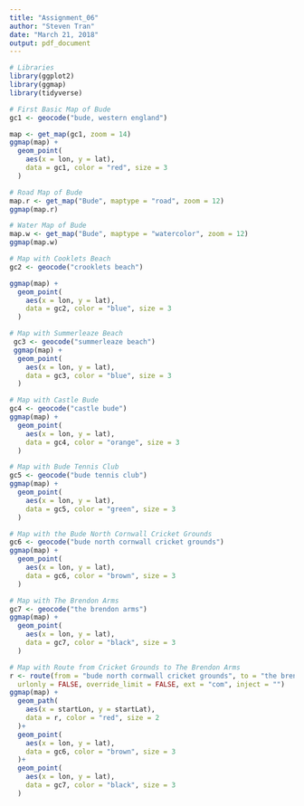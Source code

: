 ```yaml
---
title: "Assignment_06"
author: "Steven Tran"
date: "March 21, 2018"
output: pdf_document
---
```

```R
# Libraries
library(ggplot2)
library(ggmap)
library(tidyverse)

# First Basic Map of Bude
gc1 <- geocode("bude, western england")

map <- get_map(gc1, zoom = 14)
ggmap(map) +
  geom_point(
    aes(x = lon, y = lat),
    data = gc1, color = "red", size = 3
  )
```

```R
# Road Map of Bude
map.r <- get_map("Bude", maptype = "road", zoom = 12)
ggmap(map.r)
```

```R
# Water Map of Bude
map.w <- get_map("Bude", maptype = "watercolor", zoom = 12)
ggmap(map.w)
```

```R
# Map with Cooklets Beach
gc2 <- geocode("crooklets beach")

ggmap(map) + 
  geom_point(
    aes(x = lon, y = lat),
    data = gc2, color = "blue", size = 3
  )
```

```R
# Map with Summerleaze Beach
 gc3 <- geocode("summerleaze beach") 
 ggmap(map) + 
  geom_point(
    aes(x = lon, y = lat),
    data = gc3, color = "blue", size = 3
  )
```

```R
# Map with Castle Bude
gc4 <- geocode("castle bude")
ggmap(map) +
  geom_point(
    aes(x = lon, y = lat),
    data = gc4, color = "orange", size = 3
  )
```

```R
# Map with Bude Tennis Club
gc5 <- geocode("bude tennis club")
ggmap(map) +
  geom_point(
    aes(x = lon, y = lat),
    data = gc5, color = "green", size = 3
  )
```

```R
# Map with the Bude North Cornwall Cricket Grounds
gc6 <- geocode("bude north cornwall cricket grounds")
ggmap(map) +
  geom_point(
    aes(x = lon, y = lat),
    data = gc6, color = "brown", size = 3
  )
```

```R
# Map with The Brendon Arms
gc7 <- geocode("the brendon arms")
ggmap(map) +
  geom_point(
    aes(x = lon, y = lat),
    data = gc7, color = "black", size = 3
  )
```

```R
# Map with Route from Cricket Grounds to The Brendon Arms
r <- route(from = "bude north cornwall cricket grounds", to = "the brendon arms", mode = "walking", structure = "legs", output = "simple", alternatives = FALSE, units = "metric", messaging = FALSE,
  urlonly = FALSE, override_limit = FALSE, ext = "com", inject = "")
ggmap(map) +
  geom_path(
    aes(x = startLon, y = startLat),
    data = r, color = "red", size = 2
  )+
  geom_point(
    aes(x = lon, y = lat),
    data = gc6, color = "brown", size = 3
  )+
  geom_point(
    aes(x = lon, y = lat),
    data = gc7, color = "black", size = 3
  )
```


